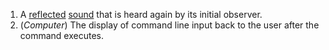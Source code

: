 #A [[reflect]]ed [[sound]] that is heard again by its initial observer.
#(''Computer'') The display of command line input back to the user after the command executes.